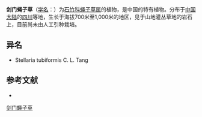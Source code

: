 {{Speciesbox
| name = 剑门蝇子草
| status = 
| status_system = 
| image =
| genus = Silene
| species = tubiformis
| authority = C. L. Tang
}}

'''剑门蝇子草'''（[[学名|学名]]：{{lang|la|''Silene tubiformis''}}）为[[石竹科|石竹科]][[蝇子草属|蝇子草属]]的植物，是中国的特有植物。分布于[[中国大陆|中国大陆]]的[[四川|四川]]等地，生长于海拔700米至1,000米的地区，见于山地灌丛草地的岩石上，目前尚未由人工引种栽培。

== 异名 ==
* Stellaria tubiformis C. L. Tang

== 参考文献 ==
<div class="references-small">
* {{cite web| url =http://www.bioinfo.cn/db05/KmzwSpecies.php?action=view&id=2544| title =剑门蝇子草| work =《中国高等植物数据库全库》| publisher =中国科学院微生物研究所| author =昆明植物研究所| accessdate =2009-02-23| deadurl =yes| archiveurl =https://web.archive.org/web/20160305041506/http://www.bioinfo.cn/db05/KmzwSpecies.php?action=view&id=2544| archivedate =2016-03-05}}
</div>
{{Taxonbar|from=Q10899186}}

[[Category:蝇子草属|剑门蝇子草]]


{{植物小作品}}